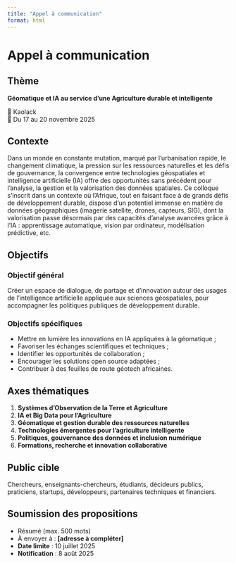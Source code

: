 ```yaml
---
title: "Appel à communication"
format: html
---
```


# Appel à communication

## Thème
**Géomatique et IA au service d’une Agriculture durable et intelligente**

📍 Kaolack  
📅 Du 17 au 20 novembre 2025

## Contexte
Dans un monde en constante mutation, marqué par l’urbanisation rapide, le changement climatique, la pression sur les ressources naturelles et les défis de gouvernance, la convergence entre technologies géospatiales et intelligence artificielle (IA) offre des opportunités sans précédent pour l’analyse, la gestion et la valorisation des données spatiales. Ce colloque s’inscrit dans un contexte où l’Afrique, tout en faisant face à de grands défis de développement durable, dispose d’un potentiel immense en matière de données géographiques (imagerie satellite, drones, capteurs, SIG), dont la valorisation passe désormais par des capacités d’analyse avancées grâce à l’IA : apprentissage automatique, vision par ordinateur, modélisation prédictive, etc.

## Objectifs

### Objectif général
Créer un espace de dialogue, de partage et d’innovation autour des usages de l’intelligence artificielle appliquée aux sciences géospatiales, pour accompagner les politiques publiques de développement durable.

### Objectifs spécifiques
- Mettre en lumière les innovations en IA appliquées à la géomatique ;
- Favoriser les échanges scientifiques et techniques ;
- Identifier les opportunités de collaboration ;
- Encourager les solutions open source adaptées ;
- Contribuer à des feuilles de route géotech africaines.

## Axes thématiques

1. **Systèmes d’Observation de la Terre et Agriculture**  
2. **IA et Big Data pour l’Agriculture**  
3. **Géomatique et gestion durable des ressources naturelles**  
4. **Technologies émergentes pour l’agriculture intelligente**  
5. **Politiques, gouvernance des données et inclusion numérique**  
6. **Formations, recherche et innovation collaborative**

## Public cible
Chercheurs, enseignants-chercheurs, étudiants, décideurs publics, praticiens, startups, développeurs, partenaires techniques et financiers.

## Soumission des propositions
- Résumé (max. 500 mots)
- À envoyer à : **[adresse à compléter]**
- **Date limite** : 10 juillet 2025
- **Notification** : 8 août 2025
